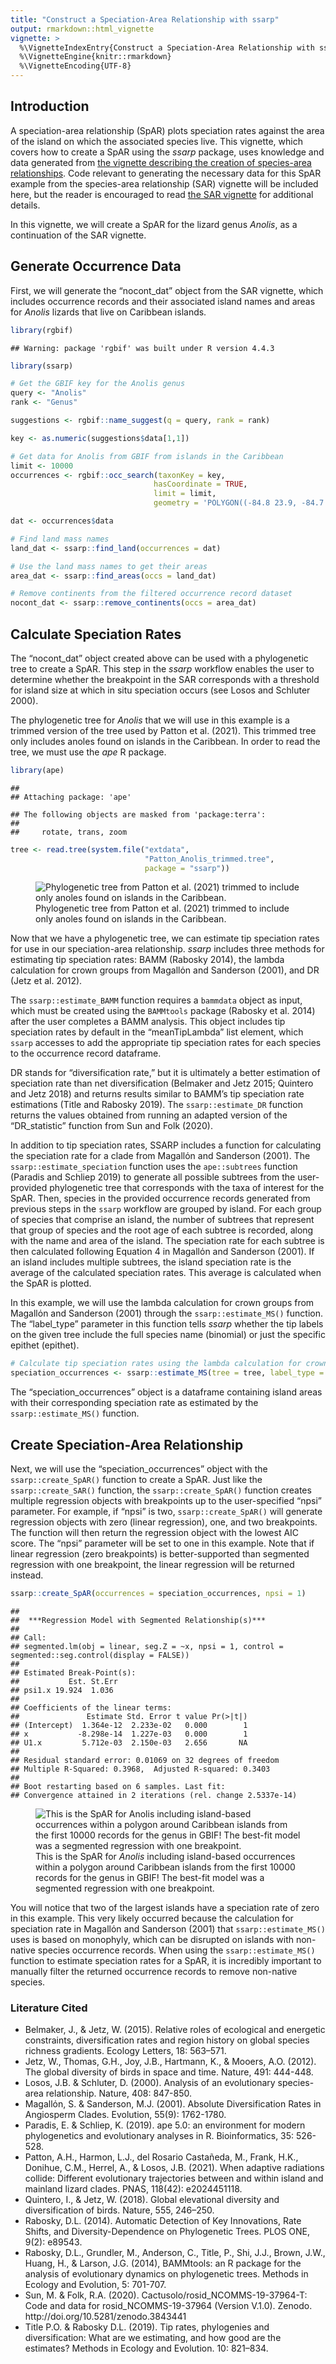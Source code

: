 ```yaml
---
title: "Construct a Speciation-Area Relationship with ssarp"
output: rmarkdown::html_vignette
vignette: >
  %\VignetteIndexEntry{Construct a Speciation-Area Relationship with ssarp}
  %\VignetteEngine{knitr::rmarkdown}
  %\VignetteEncoding{UTF-8}
---
```




## Introduction

A speciation-area relationship (SpAR) plots speciation rates against the area of the island on which the associated species live. This vignette, which covers how to create a SpAR using the *ssarp* package, uses knowledge and data generated from [the vignette describing the creation of species-area relationships](https://kmartinet.github.io/ssarp/articles/Create_SAR.html). Code relevant to generating the necessary data for this SpAR example from the species-area relationship (SAR) vignette will be included here, but the reader is encouraged to read [the SAR vignette](https://kmartinet.github.io/ssarp/articles/Create_SAR.html) for additional details.

In this vignette, we will create a SpAR for the lizard genus *Anolis*, as a continuation of the SAR vignette.

## Generate Occurrence Data
First, we will generate the "nocont_dat" object from the SAR vignette, which includes occurrence records and their associated island names and areas for *Anolis* lizards that live on Caribbean islands.


``` r
library(rgbif)
```

```
## Warning: package 'rgbif' was built under R version 4.4.3
```

``` r
library(ssarp)

# Get the GBIF key for the Anolis genus
query <- "Anolis"
rank <- "Genus"

suggestions <- rgbif::name_suggest(q = query, rank = rank)

key <- as.numeric(suggestions$data[1,1])

# Get data for Anolis from GBIF from islands in the Caribbean
limit <- 10000
occurrences <- rgbif::occ_search(taxonKey = key, 
                                hasCoordinate = TRUE, 
                                limit = limit,
                                geometry = 'POLYGON((-84.8 23.9, -84.7 16.4, -65.2 13.9, -63.1 11.0, -56.9 15.5, -60.5 21.9, -79.3 27.8, -79.8 24.8, -84.8 23.9))')

dat <- occurrences$data

# Find land mass names
land_dat <- ssarp::find_land(occurrences = dat)

# Use the land mass names to get their areas
area_dat <- ssarp::find_areas(occs = land_dat)

# Remove continents from the filtered occurrence record dataset
nocont_dat <- ssarp::remove_continents(occs = area_dat)
```


## Calculate Speciation Rates
The “nocont_dat” object created above can be used with a phylogenetic tree to create a SpAR. This step in the *ssarp* workflow enables the user to determine whether the breakpoint in the SAR corresponds with a threshold for island size at which in situ speciation occurs (see Losos and Schluter 2000). 

The phylogenetic tree for *Anolis* that we will use in this example is a trimmed version of the tree used by Patton et al. (2021). This trimmed tree only includes anoles found on islands in the Caribbean. In order to read the tree, we must use the *ape* R package.



``` r
library(ape)
```

```
## 
## Attaching package: 'ape'
```

```
## The following objects are masked from 'package:terra':
## 
##     rotate, trans, zoom
```

``` r
tree <- read.tree(system.file("extdata", 
                              "Patton_Anolis_trimmed.tree", 
                              package = "ssarp"))
```
![Phylogenetic tree from Patton et al. (2021) trimmed to include only anoles found on islands in the Caribbean.](anolis_tree.png)

Now that we have a phylogenetic tree, we can estimate tip speciation rates for use in our speciation-area relationship. *ssarp* includes three methods for estimating tip speciation rates: BAMM (Rabosky 2014), the lambda calculation for crown groups from Magallόn and Sanderson (2001), and DR (Jetz et al. 2012). 

The `ssarp::estimate_BAMM` function requires a `bammdata` object as input, which must be created using the `BAMMtools` package (Rabosky et al. 2014) after the user completes a BAMM analysis. This object includes tip speciation rates by default in the “meanTipLambda” list element, which `ssarp` accesses to add the appropriate tip speciation rates for each species to the occurrence record dataframe. 

DR stands for “diversification rate,” but it is ultimately a better estimation of speciation rate than net diversification (Belmaker and Jetz 2015; Quintero and Jetz 2018) and returns results similar to BAMM’s tip speciation rate estimations (Title and Rabosky 2019). The `ssarp::estimate_DR` function returns the values obtained from running an adapted version of the “DR_statistic” function from Sun and Folk (2020).

In addition to tip speciation rates, SSARP includes a function for calculating the speciation rate for a clade from Magallόn and Sanderson (2001). The `ssarp::estimate_speciation` function uses the `ape::subtrees` function (Paradis and Schliep 2019) to generate all possible subtrees from the user-provided phylogenetic tree that corresponds with the taxa of interest for the SpAR. Then, species in the provided occurrence records generated from previous steps in the `ssarp` workflow are grouped by island. For each group of species that comprise an island, the number of subtrees that represent that group of species and the root age of each subtree is recorded, along with the name and area of the island. The speciation rate for each subtree is then calculated following Equation 4 in Magallόn and Sanderson (2001). If an island includes multiple subtrees, the island speciation rate is the average of the calculated speciation rates. This average is calculated when the SpAR is plotted.

In this example, we will use the lambda calculation for crown groups from Magallόn and Sanderson (2001) through the `ssarp::estimate_MS()` function. The "label_type" parameter in this function tells *ssarp* whether the tip labels on the given tree include the full species name (binomial) or just the specific epithet (epithet).


``` r
# Calculate tip speciation rates using the lambda calculation for crown groups from Magallόn and Sanderson (2001)
speciation_occurrences <- ssarp::estimate_MS(tree = tree, label_type = "epithet", occurrences = nocont_dat)
```

The “speciation_occurrences” object is a dataframe containing island areas with their corresponding speciation rate as estimated by the `ssarp::estimate_MS()` function.

## Create Speciation-Area Relationship
Next, we will use the “speciation_occurrences” object with the `ssarp::create_SpAR()` function to create a SpAR. Just like the `ssarp::create_SAR()` function, the `ssarp::create_SpAR()` function creates multiple regression objects with breakpoints up to the user-specified “npsi” parameter. For example, if “npsi” is two, `ssarp::create_SpAR()` will generate regression objects with zero (linear regression), one, and two breakpoints. The function will then return the regression object with the lowest AIC score. The “npsi” parameter will be set to one in this example. Note that if linear regression (zero breakpoints) is better-supported than segmented regression with one breakpoint, the linear regression will be returned instead.


``` r
ssarp::create_SpAR(occurrences = speciation_occurrences, npsi = 1)
```

```
## 
## 	***Regression Model with Segmented Relationship(s)***
## 
## Call: 
## segmented.lm(obj = linear, seg.Z = ~x, npsi = 1, control = segmented::seg.control(display = FALSE))
## 
## Estimated Break-Point(s):
##           Est. St.Err
## psi1.x 19.924  1.036
## 
## Coefficients of the linear terms:
##               Estimate Std. Error t value Pr(>|t|)
## (Intercept)  1.364e-12  2.233e-02   0.000        1
## x           -8.298e-14  1.227e-03   0.000        1
## U1.x         5.712e-03  2.150e-03   2.656       NA
## 
## Residual standard error: 0.01069 on 32 degrees of freedom
## Multiple R-Squared: 0.3968,  Adjusted R-squared: 0.3403 
## 
## Boot restarting based on 6 samples. Last fit:
## Convergence attained in 2 iterations (rel. change 2.5337e-14)
```
![This is the SpAR for *Anolis* including island-based occurrences within a polygon around Caribbean islands from the first 10000 records for the genus in GBIF! The best-fit model was a segmented regression with one breakpoint.](anolis_SpAR-1.png)


You will notice that two of the largest islands have a speciation rate of zero in this example. This very likely occurred because the calculation for speciation rate in Magallόn and Sanderson (2001) that `ssarp::estimate_MS()` uses is based on monophyly, which can be disrupted on islands with non-native species occurrence records. When using the `ssarp::estimate_MS()` function to estimate speciation rates for a SpAR, it is incredibly important to manually filter the returned occurrence records to remove non-native species.


### Literature Cited

* Belmaker, J., & Jetz, W. (2015). Relative roles of ecological and energetic constraints, diversification rates and region history on global species richness gradients. Ecology Letters, 18: 563–571.
* Jetz, W., Thomas, G.H., Joy, J.B., Hartmann, K., & Mooers, A.O. (2012). The global diversity of birds in space and time. Nature, 491: 444-448.
* Losos, J.B. & Schluter, D. (2000). Analysis of an evolutionary species-area relationship. Nature, 408: 847-850.
* Magallόn, S. & Sanderson, M.J. (2001). Absolute Diversification Rates in Angiosperm Clades. Evolution, 55(9): 1762-1780.
* Paradis, E. & Schliep, K. (2019). ape 5.0: an environment for modern phylogenetics and evolutionary analyses in R. Bioinformatics, 35: 526-528.
* Patton, A.H., Harmon, L.J., del Rosario Castañeda, M., Frank, H.K., Donihue, C.M., Herrel, A., & Losos, J.B. (2021). When adaptive radiations collide: Different evolutionary trajectories between and within island and mainland lizard clades. PNAS, 118(42): e2024451118.
* Quintero, I., & Jetz, W. (2018). Global elevational diversity and diversification of birds. Nature, 555, 246–250.
* Rabosky, D.L. (2014). Automatic Detection of Key Innovations, Rate Shifts, and Diversity-Dependence on Phylogenetic Trees. PLOS ONE, 9(2): e89543.
* Rabosky, D.L., Grundler, M., Anderson, C., Title, P., Shi, J.J., Brown, J.W., Huang, H., & Larson, J.G. (2014), BAMMtools: an R package for the analysis of evolutionary dynamics on phylogenetic trees. Methods in Ecology and Evolution, 5: 701-707.
* Sun, M. & Folk, R.A. (2020). Cactusolo/rosid_NCOMMS-19-37964-T: Code and data for rosid_NCOMMS-19-37964 (Version V.1.0). Zenodo. http://doi.org/10.5281/zenodo.3843441
* Title P.O. & Rabosky D.L. (2019). Tip rates, phylogenies and diversification: What are we estimating, and how good are the estimates? Methods in Ecology and Evolution. 10: 821–834.
